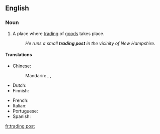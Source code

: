 ==English==
{{wikipedia}}

===Noun===
{{en-noun}}

# A place where [[trading]] of [[goods]] takes place.
#: ''He runs a small '''trading post''' in the vicinity of New Hampshire.''

====Translations====
{{trans-top|place where trading of goods takes place}}
* Chinese:
*: Mandarin: {{t|cmn|貿易站|sc=Hani}}, {{t|cmn|贸易站|tr=màoyìzhàn|sc=Hani}}, {{t|cmn|交易站|tr=jiāoyìzhàn|sc=Hani}}
* Dutch: {{t|nl|handelspost|c}}
* Finnish: {{t|fi|kauppapaikka}}
{{trans-mid}}
* French: {{t+|fr|comptoir|m}}
* Italian: {{t|it|base commerciale|f}}
* Portuguese: {{t|pt|[[entreposto]] [[comercial]]|m}}
* Spanish: {{t|es|puesto comercial|m}}
{{trans-bottom}}

[[fr:trading post]]